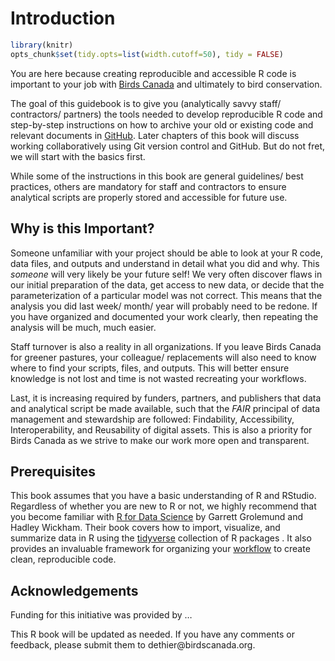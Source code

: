 # Introduction {#Intro1}

```r

library(knitr)
opts_chunk$set(tidy.opts=list(width.cutoff=50), tidy = FALSE)

``` 

You are here because creating reproducible and accessible R code is important to your job with [Birds Canada](https://www.birdscanada.org/) and ultimately to bird conservation. 

The goal of this guidebook is to give you (analytically savvy staff/ contractors/ partners) the tools needed to develop reproducible R code and step-by-step instructions on how to archive your old or existing code and relevant documents in [GitHub](https://github.com/). Later chapters of this book will discuss working collaboratively using Git version control and GitHub. But do not fret, we will start with the basics first.

While some of the instructions in this book are general guidelines/ best practices, others are mandatory for staff and contractors to ensure analytical scripts are properly stored and accessible for future use.

## Why is this Important? {#intro1.1}

Someone unfamiliar with your project should be able to look at your R code, data files, and outputs and understand in detail what you did and why. This *someone* will very likely be your future self! We very often discover flaws in our initial preparation of the data, get access to new data, or decide that the parameterization of a particular model was not correct. This means that the analysis you did last week/ month/ year will probably need to be redone. If you have organized and documented your work clearly, then repeating the analysis will be much, much easier. 

Staff turnover is also a reality in all organizations. If you leave Birds Canada for greener pastures, your colleague/ replacements will also need to know where to find your scripts, files, and outputs. This will better ensure knowledge is not lost and time is not wasted recreating your workflows. 

Last, it is increasing required by funders, partners, and publishers that data and analytical script be made available, such that the *FAIR* principal of data management and stewardship are followed: Findability, Accessibility, Interoperability, and Reusability of digital assets. This is also a priority for Birds Canada as we strive to make our work more open and transparent.  

## Prerequisites {#intro1.2}

This book assumes that you have a basic understanding of R and RStudio. Regardless of whether you are new to R or not, we highly recommend that you become familiar with [R for Data Science](http://r4ds.had.co.nz/) by Garrett Grolemund and Hadley Wickham. Their book covers how to import, visualize, and summarize data in R using the [tidyverse](https://www.tidyverse.org/) collection of R packages . It also provides an invaluable framework for organizing your [workflow](http://r4ds.had.co.nz/workflow-projects.html) to create clean, reproducible code. 

## Acknowledgements {#intro1.3}

Funding for this initiative was provided by ...

This R book will be updated as needed. If you have any comments or feedback, please submit them to dethier@birdscanada.org.





